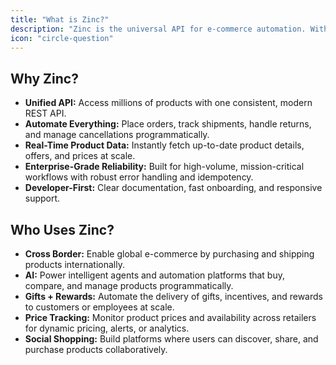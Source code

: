 ```yaml
---
title: "What is Zinc?"
description: "Zinc is the universal API for e-commerce automation. With a single integration, you can buy products, retrieve pricing and product data, and automate order management across the world's top online retailers — including Amazon, Walmart, Costco, and more."
icon: "circle-question"
---
```


## Why Zinc?

- **Unified API:** Access millions of products with one consistent, modern REST API.
- **Automate Everything:** Place orders, track shipments, handle returns, and manage cancellations programmatically.
- **Real-Time Product Data:** Instantly fetch up-to-date product details, offers, and prices at scale.
- **Enterprise-Grade Reliability:** Built for high-volume, mission-critical workflows with robust error handling and idempotency.
- **Developer-First:** Clear documentation, fast onboarding, and responsive support.

## Who Uses Zinc?

- **Cross Border:** Enable global e-commerce by purchasing and shipping products internationally.
- **AI:** Power intelligent agents and automation platforms that buy, compare, and manage products programmatically.
- **Gifts + Rewards:** Automate the delivery of gifts, incentives, and rewards to customers or employees at scale.
- **Price Tracking:** Monitor product prices and availability across retailers for dynamic pricing, alerts, or analytics.
- **Social Shopping:** Build platforms where users can discover, share, and purchase products collaboratively.